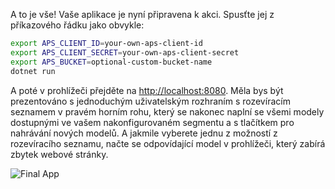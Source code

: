 A to je vše! Vaše aplikace je nyní připravena k akci. Spusťte jej z příkazového řádku jako obvykle:

```bash
export APS_CLIENT_ID=your-own-aps-client-id
export APS_CLIENT_SECRET=your-own-aps-client-secret
export APS_BUCKET=optional-custom-bucket-name
dotnet run
```

A poté v prohlížeči přejděte na [http://localhost:8080](http://localhost:8080). Měla bys být
prezentováno s jednoduchým uživatelským rozhraním s rozevíracím seznamem v pravém horním rohu, který se nakonec naplní
se všemi modely dostupnými ve vašem nakonfigurovaném segmentu a s tlačítkem pro nahrávání nových modelů.
A jakmile vyberete jednu z možností z rozevíracího seznamu, načte se odpovídající model
v prohlížeči, který zabírá zbytek webové stránky.

![Final App](./final-app.webp)
